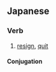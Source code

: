 ==Japanese==
{{ja-kanjitab|や|yomi=k}}

===Verb===
{{ja-verb|やめる|type=2|tr=trans}}

# [[resign]], [[quit]]
#: {{ja-usex|仕事を辞める|しごと を やめる|quit one's job}}

====Conjugation====
{{ja-ichi|やめ}}